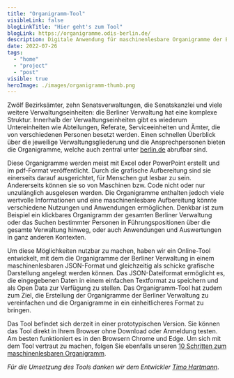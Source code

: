```yaml
---
title: "Organigramm-Tool"
visibleLink: false
blogLinkTitle: "Hier geht's zum Tool"
blogLink: https://organigramme.odis-berlin.de/
description: Digitale Anwendung für maschinenlesbare Organigramme der Berliner Verwaltung
date: 2022-07-26
tags:
  - "home"
  - "project"
  - "post"
visible: true
heroImage: ./images/organigramm-thumb.png
---
```


Zwölf Bezirksämter, zehn Senatsverwaltungen, die Senatskanzlei und viele weitere Verwaltungseinheiten: die Berliner Verwaltung hat eine komplexe Struktur. Innerhalb der Verwaltungseinheiten gibt es wiederum Untereinheiten wie Abteilungen, Referate, Serviceeinheiten und Ämter, die von verschiedenen Personen besetzt werden. Einen schnellen Überblick über die jeweilige Verwaltungsgliederung und die Ansprechpersonen bieten die Organigramme, welche auch zentral unter [berlin.de](https://service.berlin.de/verwaltungsgliederung-organigramme/) abrufbar sind.

Diese Organigramme werden meist mit Excel oder PowerPoint erstellt und im pdf-Format veröffentlicht. Durch die grafische Aufbereitung sind sie einerseits darauf ausgerichtet, für Menschen gut lesbar zu sein. Andererseits können sie so von Maschinen bzw. Code nicht oder nur unzulänglich ausgelesen werden. Die Organigramme enthalten jedoch viele wertvolle Informationen und eine maschinenlesbare Aufbereitung könnte verschiedene Nutzungen und Anwendungen ermöglichen. Denkbar ist zum Beispiel ein klickbares Organigramm der gesamten Berliner Verwaltung oder das Suchen bestimmter Personen in Führungspositionen über die gesamte Verwaltung hinweg, oder auch Anwendungen und Auswertungen in ganz anderen Kontexten.

Um diese Möglichkeiten nutzbar zu machen, haben wir ein Online-Tool entwickelt, mit dem die Organigramme der Berliner Verwaltung in einem maschinenlesbaren JSON-Format und gleichzeitig als schicke grafische Darstellung angelegt werden können. Das JSON-Dateiformat ermöglicht es, die eingegebenen Daten in einem einfachen Textformat zu speichern und als Open Data zur Verfügung zu stellen. Das Organigramm-Tool hat zudem zum Ziel, die Erstellung der Organigramme der Berliner Verwaltung zu vereinfachen und die Organigramme in ein einheitlicheres Format zu bringen.

Das Tool befindet sich derzeit in einer prototypischen Version. Sie können das Tool direkt in Ihrem Browser ohne Download oder Anmeldung testen. Am besten funktioniert es in den Browsern Chrome und Edge. Um sich mit dem Tool vertraut zu machen, folgen Sie ebenfalls unseren [10 Schritten zum maschinenlesbaren Organigramm](/aktuelles/2022-02-18-organigramm-guide).

_Für die Umsetzung des Tools danken wir dem Entwickler_ [_Timo Hartmann_](https://de.linkedin.com/in/timo-hartmann-313a79124).
